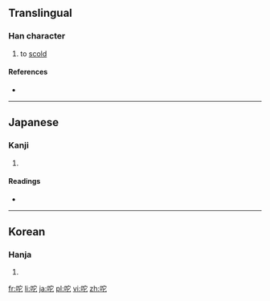 ==Translingual==

===Han character===
{{Han char|rn=30|rad=口|as=05|sn=8|four=|canj=口十心 (RJP)}}

# to [[scold]]

====References====
* {{Han ref|kx=0185.211|dj=0405.170|hdz=10608.111|uh=549C|ud=21660}}

----

==Japanese==

===Kanji===
{{ja-kanji|grade=|rs=口05}}

# {{defn|lang=ja|sort=口05}}

====Readings====
* {{ja-readings|on=[[た]] (ta), [[と]] (to)|kun=[[しかる]] (shikaru)}}

----

==Korean==

===Hanja===
{{ko-hanja|hangeul=타|rv=ta|mr=t'a}}

# {{defn|lang=ko|sort=口05}}

[[fr:咜]]
[[li:咜]]
[[ja:咜]]
[[pl:咜]]
[[vi:咜]]
[[zh:咜]]
